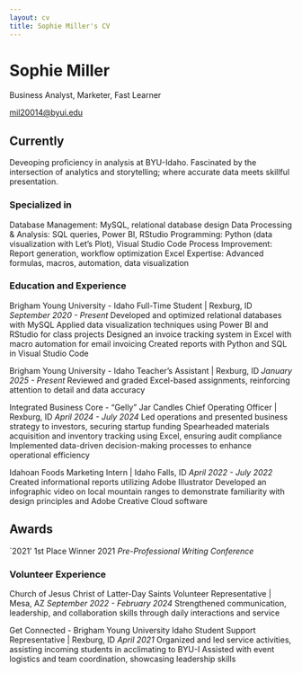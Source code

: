 ```yaml
---
layout: cv
title: Sophie Miller's CV
---
```

# Sophie Miller
Business Analyst, Marketer, Fast Learner

<div>
<a href="mil20014@byui.edu">mil20014@byui.edu</a>
</div>


## Currently

Deveoping proficiency in analysis at BYU-Idaho. Fascinated by the intersection of analytics and storytelling; where accurate data meets skillful presentation. 

### Specialized in

Database Management: MySQL, relational database design
Data Processing & Analysis: SQL queries, Power BI, RStudio
Programming: Python (data visualization with Let’s Plot), Visual Studio Code
Process Improvement: Report generation, workflow optimization
Excel Expertise: Advanced formulas, macros, automation, data visualization


### Education and Experience

Brigham Young University - Idaho
Full-Time Student | Rexburg, ID *September 2020 - Present*
Developed and optimized relational databases with MySQL
Applied data visualization techniques using Power BI and RStudio for class projects
Designed an invoice tracking system in Excel with macro automation for email invoicing
Created reports with Python and SQL in Visual Studio Code


Brigham Young University - Idaho
Teacher's Assistant | Rexburg, ID *January 2025 - Present*
Reviewed and graded Excel-based assignments, reinforcing attention to detail and data
accuracy

Integrated Business Core - "Gelly" Jar Candles
Chief Operating Officer | Rexburg, ID *April 2024 - July 2024*
Led operations and presented business strategy to investors, securing startup funding
Spearheaded materials acquisition and inventory tracking using Excel, ensuring audit
compliance
Implemented data-driven decision-making processes to enhance operational efficiency

Idahoan Foods
Marketing Intern | Idaho Falls, ID *April 2022 - July 2022*
Created informational reports utilizing Adobe Illustrator
Developed an infographic video on local mountain ranges to demonstrate familiarity with
design principles and Adobe Creative Cloud software


## Awards

`2021'
1st Place Winner 2021 *Pre-Professional Writing Conference*


### Volunteer Experience

Church of Jesus Christ of Latter-Day Saints
Volunteer Representative | Mesa, AZ *September 2022 - February 2024*
Strengthened communication, leadership, and collaboration skills through daily interactions
and service

Get Connected - Brigham Young University Idaho
Student Support Representative | Rexburg, ID *April 2021*
Organized and led service activities, assisting incoming students in acclimating to BYU-I
Assisted with event logistics and team coordination, showcasing leadership skills


<!-- ### Footer

Last updated: April 2025-->
